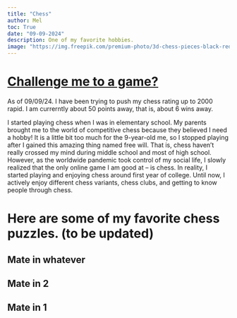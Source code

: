 ```yaml
---
title: "Chess"
author: Mel
toc: True
date: "09-09-2024"
description: One of my favorite hobbies. 
image: "https://img.freepik.com/premium-photo/3d-chess-pieces-black-red_715074-711.jpg"
---
```


# [Challenge me to a game?](https://www.chess.com/member/mantissas)

As of 09/09/24. I have been trying to push my chess rating up to 2000 rapid. I am currerntly about 50 points away, that is, about 6 wins away. 

I started playing chess when I was in elementary school. My parents brought me to the world of competitive chess because they believed I need a hobby! It is a little bit too much for the 9-year-old me, so I stopped playing after I gained this amazing thing named free will. That is, chess haven't really crossed my mind during middle school and most of high school. However, as the worldwide pandemic took control of my social life, I slowly realized that the only online game I am good at -- is chess. 
In reality, I started playing and enjoying chess around first year of college. Until now, I actively enjoy different chess variants, chess clubs, and getting to know people through chess. 

# Here are some of my favorite chess puzzles. (to be updated)

## Mate in whatever 
## Mate in 2 
## Mate in 1
